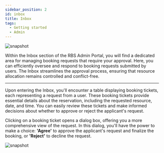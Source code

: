 ---
sidebar_position: 2
id: inbox
title: Inbox
tags:
  - Getting started
  - Admin
---



<BrowserWindow url={url}>

![snapshot](../assets/admin/inbox.png)

</BrowserWindow>

Within the Inbox section of the RBS Admin Portal, you will find a dedicated area for managing booking requests that require your approval. Here, you can efficiently oversee and respond to booking requests submitted by users. The Inbox streamlines the approval process, ensuring that resource allocation remains controlled and conflict-free.

---

Upon entering the Inbox, you'll encounter a table displaying booking tickets, each representing a request from a user. These booking tickets provide essential details about the reservation, including the requested resource, date, and time. You can easily review these tickets and make informed decisions about whether to approve or reject the applicant's request.

Clicking on a booking ticket opens a dialog box, offering you a more comprehensive view of the request. In this dialog, you'll have the power to make a choice: **'Agree'** to approve the applicant's request and finalize the booking, or **'Reject'** to decline the request.

<BrowserWindow url={url}>

![snapshot](../assets/admin/inbox-ticket.png)

</BrowserWindow>
